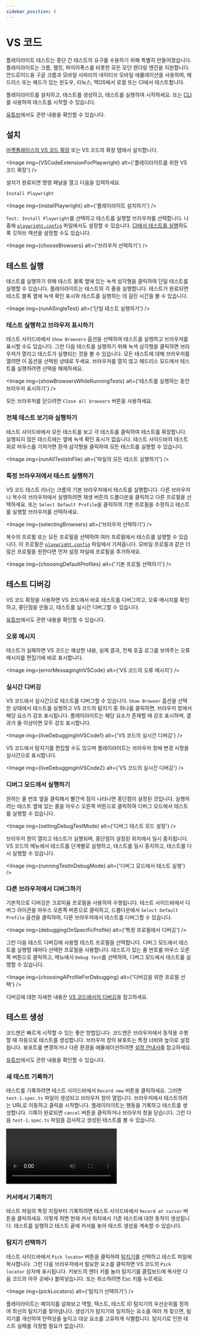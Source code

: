 ```yaml
---
sidebar_position: 6
---
```



# VS 코드

플레이라이트 테스트는 종단 간 테스트의 요구를 수용하기 위해 특별히 만들어졌습니다. 플레이라이트는 크롬, 웹킷, 파이어폭스를 비롯한 모든 모던 렌더링 엔진을 지원합니다. 안드로이드용 구글 크롬과 모바일 사파리의 네이티브 모바일 에뮬레이션을 사용하여, 헤드리스 또는 헤드가 있는 윈도우, 리눅스, 맥OS에서 로컬 또는 CI에서 테스트합니다.

플레이라이트를 설치하고, 테스트를 생성하고, 테스트를 실행하여 시작하세요. 또는 [CLI](https://playwright.dev/docs/intro)를 사용하여 테스트를 시작할 수 있습니다.

[유튜브](https://youtu.be/Xz6lhEzgI5I)에서도 관련 내용을 확인할 수 있습니다.

## 설치

[마켓플레이스의 VS 코드 확장](https://marketplace.visualstudio.com/items?itemName=ms-playwright.playwright) 또는 VS 코드의 확장 탭에서 설치합니다.

<Image
  img={VSCodeExtensionForPlaywright}
  alt={'플레이라이트를 위한 VS 코드 확장'}
/>

설치가 완료되면 명령 패널을 열고 다음을 입력하세요.

```bash
Install Playwright
```

<Image img={installPlaywright} alt={'플레이라이트 설치하기'} />

`Test: Install Playwright`를 선택하고 테스트를 실행할 브라우저를 선택합니다. 나중에 [`playwright.config`](https://playwright.dev/docs/test-configuration) 파일에서도 설정할 수 있습니다. [CI에서 테스트를 실행](https://playwright.dev/docs/ci-intro)하도록 깃허브 액션을 설정할 수도 있습니다.

<Image img={chooseBrowsers} alt={'브라우저 선택하기'} />

## 테스트 실행

테스트를 실행하기 위해 테스트 블록 옆에 있는 녹색 삼각형을 클릭하여 단일 테스트를 실행할 수 있습니다. 플레이라이트는 테스트의 각 줄을 실행합니다. 테스트가 완료되면 테스트 블록 옆에 녹색 확인 표시와 테스트를 실행하는 데 걸린 시간을 볼 수 있습니다.

<Image img={runASingleTest} alt={'단일 테스트 실행하기'} />

### 테스트 실행하고 브라우저 표시하기

테스트 사이드바에서 `Show Browsers` 옵션을 선택하여 테스트를 실행하고 브라우저를 표시할 수도 있습니다. 그런 다음 테스트를 실행하기 위해 녹색 삼각형을 클릭하면 브라우저가 열리고 테스트가 실행되는 것을 볼 수 있습니다. 모든 테스트에 대해 브라우저를 열려면 이 옵션을 선택된 상태로 두세요. 브라우저를 열지 않고 헤드리스 모드에서 테스트를 실행하려면 선택을 해제하세요.

<Image
  img={showBrowsersWhileRunningTests}
  alt={'테스트를 실행하는 동안 브라우저 표시하기'}
/>

모든 브라우저를 닫으려면 `Close all browsers` 버튼을 사용하세요.

### 전체 테스트 보기와 실행하기

테스트 사이드바에서 모든 테스트를 보고 각 테스트를 클릭하여 테스트를 확장합니다. 실행되지 않은 테스트에는 옆에 녹색 확인 표시가 없습니다. 테스트 사이드바의 테스트 위로 마우스를 가져가면 흰색 삼각형을 클릭하여 모든 테스트를 실행할 수 있습니다.

<Image img={runAllTestsInFile} alt={'파일의 모든 테스트 실행하기'} />

### 특정 브라우저에서 테스트 실행하기

VS 코드 테스트 러너는 크롬의 기본 브라우저에서 테스트를 실행합니다. 다른 브라우저나 복수의 브라우저에서 실행하려면 재생 버튼의 드롭다운을 클릭하고 다른 프로필을 선택하세요. 또는 `Select Default Profile`을 클릭하여 기본 프로필을 수정하고 테스트를 실행할 브라우저를 선택하세요.

<Image img={selectingBrowsers} alt={'브라우저 선택하기'} />

복수의 프로필 또는 모든 프로필을 선택하여 여러 프로필에서 테스트를 실행할 수 있습니다. 이 프로필은 [`playwright.config`](https://playwright.dev/docs/test-configuration) 파일에서 가져옵니다. 모바일 프로필과 같은 더 많은 프로필을 원한다면 먼저 설정 파일에 프로필을 추가하세요.

<Image img={choosingDefaultProfiles} alt={'기본 프로필 선택하기'} />

## 테스트 디버깅

VS 코드 확장을 사용하면 VS 코드에서 바로 테스트를 디버그하고, 오류 메시지를 확인하고, 중단점을 만들고, 테스트를 실시간 디버그할 수 있습니다.

[유튜브](https://youtu.be/tJF7UhA59Gc)에서도 관련 내용을 확인할 수 있습니다.

### 오류 메시지

테스트가 실패하면 VS 코드는 예상한 내용, 실제 결과, 전체 호출 로그를 보여주는 오류 메시지를 편집기에 바로 표시합니다.

<Image img={errorMessagingInVSCode} alt={'VS 코드의 오류 메시지'} />

### 실시간 디버깅

VS 코드에서 실시간으로 테스트를 디버그할 수 있습니다. `Show Browser` 옵션을 선택한 상태에서 테스트를 실행하고 VS 코드의 탐지기 중 하나를 클릭하면, 브라우저 창에서 해당 요소가 강조 표시됩니다. 플레이라이트는 해당 요소가 존재할 때 강조 표시하며, 결과가 둘 이상이면 모두 강조 표시합니다.

<Image img={liveDebuggingInVSCode1} alt={'VS 코드의 실시간 디버깅'} />

VS 코드에서 탐지기를 편집할 수도 있으며 플레이라이트는 브라우저 창에 변경 사항을 실시간으로 표시합니다.

<Image img={liveDebuggingInVSCode2} alt={'VS 코드의 실시간 디버깅'} />

### 디버그 모드에서 실행하기

원하는 줄 번호 옆을 클릭해서 빨간색 점이 나타나면 중단점이 설정된 것입니다. 실행하려는 테스트 옆에 있는 줄을 마우스 오른쪽 버튼으로 클릭하여 디버그 모드에서 테스트를 실행할 수 있습니다.

<Image img={settingDebugTestMode} alt={'디버그 테스트 모드 설정'} />

브라우저 창이 열리고 테스트가 실행되며, 중단점이 설정된 위치에서 일시 중지됩니다. VS 코드의 메뉴에서 테스트를 단계별로 실행하고, 테스트를 일시 중지하고, 테스트를 다시 실행할 수 있습니다.

<Image img={runningTestInDebugMode} alt={'디버그 모드에서 테스트 실행'} />

### 다른 브라우저에서 디버그하기

기본적으로 디버깅은 크로미움 프로필을 사용하여 수행됩니다. 테스트 사이드바에서 디버그 아이콘을 마우스 오른쪽 버튼으로 클릭하고, 드롭다운에서 `Select Default Profile` 옵션을 클릭하여, 다른 브라우저에서 테스트를 디버그할 수 있습니다.

<Image img={debuggingOnSpecificProfile} alt={'특정 프로필에서 디버깅'} />

그런 다음 테스트 디버깅에 사용할 테스트 프로필을 선택합니다. 디버그 모드에서 테스트를 실행할 때마다 선택한 프로필을 사용합니다. 테스트가 있는 줄 번호를 마우스 오른쪽 버튼으로 클릭하고, 메뉴에서 `Debug Test`를 선택하여, 디버그 모드에서 테스트를 실행할 수 있습니다.

<Image img={choosingAProfileForDebugging} alt={'디버깅을 위한 프로필 선택'} />

디버깅에 대한 자세한 내용은 [VS 코드에서의 디버깅](https://code.visualstudio.com/docs/editor/debugging)을 참고하세요.

## 테스트 생성

코드젠은 빠르게 시작할 수 있는 좋은 방법입니다. 코드젠은 브라우저에서 동작을 수행할 때 자동으로 테스트를 생성합니다. 브라우저 창의 뷰포트는 특정 너비와 높이로 설정됩니다. 뷰포트를 변경하거나 다른 환경을 에뮬레이션하려면 [설정 안내서](https://playwright.dev/docs/test-configuration)를 참고하세요.

[유튜브](https://youtu.be/LM4yqrOzmFE)에서도 관련 내용을 확인할 수 있습니다.

### 새 테스트 기록하기

테스트를 기록하려면 테스트 사이드바에서 `Record new` 버튼을 클릭하세요. 그러면 `test-1.spec.ts` 파일이 생성되고 브라우저 창이 열립니다. 브라우저에서 테스트하려는 URL로 이동하고 클릭을 시작합니다. 플레이라이트는 행동을 기록하고 테스트를 생성합니다. 기록이 완료되면 `cancel` 버튼을 클릭하거나 브라우저 창을 닫습니다. 그런 다음 `test-1.spec.ts` 파일을 검사하고 생성된 테스트를 볼 수 있습니다.

<video
  className={styles.video}
  controls
  src="https://user-images.githubusercontent.com/13063165/197721416-e525dd60-51a6-4740-ad8b-0f56f4d20045.mp4"
/>

### 커서에서 기록하기

테스트 파일의 특정 지점부터 기록하려면 테스트 사이드바에서 `Record at cursor` 버튼을 클릭하세요. 이렇게 하면 현재 커서 위치에서 기존 테스트에 대한 동작이 생성됩니다. 테스트를 실행하고 테스트 끝에 커서를 놓아 테스트 생성을 계속할 수 있습니다.

### 탐지기 선택하기

테스트 사이드바에서 `Pick locator` 버튼을 클릭하여 [탐지기](https://playwright.dev/docs/locators)를 선택하고 테스트 파일에 복사합니다. 그런 다음 브라우저에서 필요한 요소를 클릭하면 VS 코드의 `Pick locator` 상자에 표시됩니다. 키보드의 엔터 키를 눌러 탐지기를 클립보드에 복사한 다음 코드의 아무 곳에나 붙여넣습니다. 또는 취소하려면 Esc 키를 누르세요.

<Image img={pickLocators} alt={'탐지기 선택하기'} />

플레이라이트는 페이지를 살펴보고 역할, 텍스트, 테스트 ID 탐지기의 우선순위를 정하여 최선의 탐지기를 찾아냅니다. 생성기가 탐지기와 일치하는 요소를 여러 개 찾으면, 탐지기를 개선하여 탄력성을 높이고 대상 요소를 고유하게 식별합니다. 탐지기로 인한 테스트 실패를 걱정할 필요가 없습니다.

